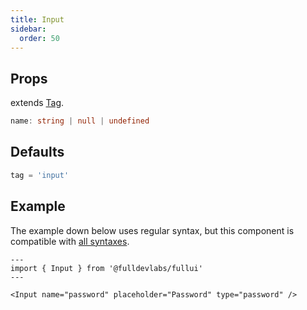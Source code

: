 ```yaml
---
title: Input
sidebar: 
  order: 50
---
```


## Props
extends [Tag](/components/tag).
```ts
name: string | null | undefined
```

## Defaults
```ts
tag = 'input'
```

## Example
The example down below uses regular syntax, but this component is compatible with [all syntaxes](/guides/components#syntax).

```astro live
---
import { Input } from '@fulldevlabs/fullui'
---

<Input name="password" placeholder="Password" type="password" />
```